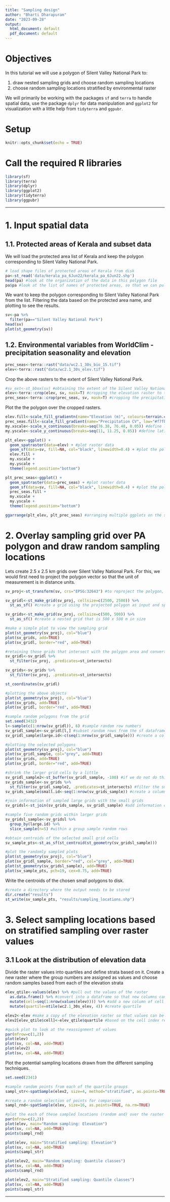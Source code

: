 ```yaml
---
title: "Sampling design"
author: "Bharti Dharapuram"
date: "2023-09-28"
output:
  html_document: default
  pdf_document: default
---
```


# Objectives

In this tutorial we will use a polygon of Silent Valley National Park to:

1. draw nested sampling grids and choose random sampling locations
2. choose random sampling locations stratified by environmental raster

We will primarily be working with the packages `sf` and `terra` to handle spatial data, use the package `dplyr` for data manipulation and `ggplot2` for visualization with a little help from `tidyterra` and `ggpubr`.

# Setup
```r
knitr::opts_chunk$set(echo = TRUE)
```

# Call the required R libraries

```r
library(sf)
library(terra)
library(dplyr)
library(ggplot2)
library(tidyterra)
library(ggpubr)
```

---

# 1. Input spatial data

## 1.1. Protected areas of Kerala and subset data

We will load the protected area list of Kerala and keep the polygon corresponding to Silent Valley National Park.

```r
# load shape files of protected areas of Kerala from disk
pa<-st_read('data/kerala_pa_6Jun22/kerala_pa_6Jun22.shp')
head(pa) #look at the organization of the data in this polygon file
pa$pa #look at the list of names of protected areas, so that we can pull out the data we need
```

We want to keep the polygon corresponding to Silent Valley National Park from the list. Filtering the data based on the protected area name, and plotting to see the results.

```r
sv<-pa %>%
  filter(pa=="Silent Valley National Park")
head(sv)
plot(st_geometry(sv))
```

## 1.2. Environmental variables from WorldClim - precipitation seasonality and elevation
```r
prec_seas<-terra::rast("data/wc2.1_30s_bio_15.tif")
elev<-terra::rast("data/wc2.1_30s_elev.tif")
```

Crop the above rasters to the extent of Silent Valley National Park.

```r
#sv_ext<-st_bbox(sv) #obtaining the extent of the Silent Valley National Park polygon
elev<-terra::crop(elev, sv, mask=T) #cropping the elevation raster to the Silent Valley extent
prec_seas<-terra::crop(prec_seas, sv, mask=T) #cropping the precipitation seasonality raster to the Silent Valley extent
```

Plot the the polygon over the cropped rasters.

```r
elev.fill<-scale_fill_gradientn(name="Elevation (m)", colours=terrain.colors(10), na.value="transparent") #choose the fill palette for elevation data
prec_seas.fill<-scale_fill_gradient(name="Precipitation CV", low="#f7fbff", high="#08519c", na.value="transparent") #choose the fill palette for precipitation seasonality data
my.xscale<-scale_x_continuous(breaks=seq(76.38, 76.48, 0.05)) #define longitudinal bins
my.yscale<-scale_y_continuous(breaks=seq(11, 11.25, 0.05)) #define latitudinal bins

plt_elev<-ggplot() +
  geom_spatraster(data=elev) + #plot raster data
  geom_sf(data=sv, fill=NA, col="black", linewidth=0.4) + #plot the polygon corresponding to Silent Valley National Park
  elev.fill +
  my.xscale +
  my.yscale +
  theme(legend.position="bottom")

plt_prec_seas<-ggplot() +
  geom_spatraster(data=prec_seas) + #plot raster data
  geom_sf(data=sv, fill=NA, col="black", linewidth=0.4) + #plot the polygon corresponding to Silent Valley National Park
  prec_seas.fill +
  my.xscale +
  my.yscale +
  theme(legend.position="bottom")

ggarrange(plt_elev, plt_prec_seas) #arranging multiple ggplots on the same page
```

# 2. Overlay sampling grid over PA polygon and draw random sampling locations

Lets create 2.5 x 2.5 km grids over Silent Valley National Park. For this, we would first need to project the polygon vector so that the unit of measurement is in distance units.

```r
sv_proj<-st_transform(sv, crs="EPSG:32643") #to reproject the polygon, we use the projection EPSG: 32643 corresponding to UTM zone 43 in the northern hemisphere

sv_gridl<-st_make_grid(sv_proj, cellsize=c(2500, 2500)) %>%
  st_as_sf() #create a grid using the projected polygon as input and specifying the cell size (in meters)

sv_grids<-st_make_grid(sv_proj, cellsize=c(500, 500)) %>%
  st_as_sf() #create a nested grid that is 500 x 500 m in size 

#make a simple plot to view the sampling grid
plot(st_geometry(sv_proj), col="blue")
plot(sv_grids, add=TRUE)
plot(sv_gridl, border="red", add=TRUE)

#retaining those grids that intersect with the polygon area and converting it into an sf object
sv_gridl<-sv_gridl %>%
  st_filter(sv_proj, .predicates=st_intersects)

sv_grids<-sv_grids %>%
  st_filter(sv_proj, .predicates=st_intersects)

st_coordinates(sv_gridl)

#plotting the above objects
plot(st_geometry(sv_proj), col="blue")
plot(sv_grids, add=TRUE)
plot(sv_gridl, border="red", add=TRUE)

#sample random polygons from the grid
set.seed(3432)
l<-sample(c(1:nrow(sv_gridl)), 6) #sample random row numbers
sv_gridl_sample<-sv_gridl[l,] #subset random rows from the sf dataframe
sv_gridl_sample$large.id<-c(seq(1:nrow(sv_gridl_sample))) #create a column of polygon ids

#plotting the selected polygons
plot(st_geometry(sv_proj), col="blue")
plot(sv_gridl_sample, col="grey", add=TRUE)
plot(sv_grids, add=TRUE)
plot(sv_gridl, border="red", add=TRUE)

#shrink the larger grid cells by a little
sv_gridl_sample2<-st_buffer(sv_gridl_sample, -100) #if we do not do this, the adjacent smaller grid cells adjacent to the large grid cell would be considered to fall within the large grid cell
sv_grids_sample<-sv_grids %>% 
  st_filter(sv_gridl_sample2, .predicates=st_intersects) #filter the small grid cells that fall within each of the randomly sampled larger grid cells
sv_grids_sample$small.id<-seq(1:nrow(sv_grids_sample)) #create a column of polygon ids

#join information of sampled large grids with the small grids
sv_gridsl<-st_join(sv_grids_sample, sv_gridl_sample) #add information of the large grid cell ids to the small grid cells

#sample five random grids within larger grids
sv_gridsl_sample<-sv_gridsl %>%
  group_by(large.id) %>%
  slice_sample(n=5) #within a group sample random rows

#obtain centroids of the selected small grid cells
sv_sample_pts<-st_as_sf(st_centroid(st_geometry(sv_gridsl_sample)))

#plot the randomly sampled plots
plot(st_geometry(sv_proj), col="blue")
plot(sv_gridl_sample, border="red", col="grey", add=TRUE)
plot(st_geometry(sv_gridsl_sample), add=TRUE)
plot(sv_sample_pts, pch=19, cex=0.75, add=TRUE)
```

Write the centroids of the chosen small polygons to disk.

```r
#create a directory where the output needs to be stored
dir.create("results")
st_write(sv_sample_pts, "results/sampling_locations.shp")
```

# 3. Select sampling locations based on stratified sampling over raster values

## 3.1 Look at the distribution of elevation data

Divide the raster values into quartiles and define strata based on it. Create a new raster where the group numbers are assigned as values and choose random samples based from each of the elevation strata

```r
elev_qtile<-values(elev) %>% #pull out the values of the raster
  as.data.frame() %>% #convert into a dataframe so that new columns can be added
  mutate(cell=seq(1:nrow(values(elev)))) %>% #add a new column of cell numbers corresponding to these values
  mutate(quartile=ntile(wc2.1_30s_elev, 4)) #create quartile

elev2<-elev #make a copy of the elevation raster so that values can be reassigned
elev2[elev_qtile$cell]<-elev_qtile$quartile #based on the cell index replace elevation values with the quartile classes

#quick plot to look at the reassignment of values
par(mfrow=c(1,2))
plot(elev)
plot(sv, col=NA, add=TRUE)
plot(elev2)
plot(sv, col=NA, add=TRUE)
```

Plot the potential sampling locations drawn from the different sampling techniques.

```r
set.seed(2341)

#sample random points from each of the quartile groups
sampl_str<-spatSample(elev2, size=4, method="stratified", as.points=TRUE, na.rm=TRUE)

#create a random selection of points for comparison
sampl_rnd<-spatSample(elev, size=16, as.points=TRUE, na.rm=TRUE)

#plot the each of these sampled locations (random and) over the raster
par(mfrow=c(2,2))
plot(elev, main="Random sampling: Elevation")
plot(sv, col=NA, add=TRUE)
points(sampl_rnd)

plot(elev, main="Stratified sampling: Elevation")
plot(sv, col=NA, add=TRUE)
points(sampl_str)

plot(elev2, main="Random sampling: Quantile classes")
plot(sv, col=NA, add=TRUE)
points(sampl_rnd)

plot(elev2, main="Stratified sampling: Quantile classes")
plot(sv, col=NA, add=TRUE)
points(sampl_str)
```

---